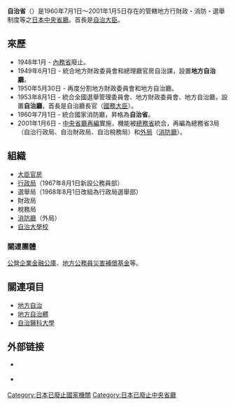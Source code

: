 {{unreferenced|time=2019-05-23T12:13:41+00:00}}
{{Other uses}}
'''自治省'''（{{jpn|j=自治省|hg=じちしょう|rm=Jichi shō|f=y}}）是1960年7月1日～2001年1月5日存在的管轄地方行財政・消防・選舉制度等之[[日本|日本]][[日本行政機關|中央省廳]]。首長是[[自治大臣|自治大臣]]。

==來歷==
*1948年1月 - [[內務省|內務省]]廢止。
*1949年6月1日 - 統合地方財政委員會和總理廳官房自治課，設置'''地方自治廳'''。
*1950年5月30日 - 再度分割地方財政委員會和地方自治廳。
*1953年8月1日 - 統合全國選舉管理委員會、地方財政委員會、地方自治廳，設置'''自治廳'''，首長是自治廳長官（[[國務大臣_(日本)|國務大臣]]）。
*1960年7月1日 - 統合國家消防廳，昇格為'''自治省'''。
*2001年1月6日 - [[中央省廳再編|中央省廳再編]]實施，機能被[[總務省|總務省]]統合，再編為總務省3局（自治行政局、自治財政局、自治稅務局）和[[外局|外局]]（[[日本消防廳|消防廳]]）。

==組織==
* [[自治省大臣官房|大臣官房]]
* [[行政局_(日本自治省)|行政局]]（1967年8月1日新設公務員部）
* 選舉局（1968年8月1日改組為行政局選舉部）
* 財政局
* 稅務局
* [[日本消防廳|消防廳]]（外局）
* [[自治大學校|自治大學校]]

=== 關連團體 ===
[[公營企業金融公庫|公營企業金融公庫]]、[[地方公務員災害補償基金|地方公務員災害補償基金]]等。

== 關連項目 ==
* [[地方自治|地方自治]]
* [[地方政府#各國實例|地方自治體]]
* [[自治醫科大學|自治醫科大學]]

== 外部链接 ==
* {{webarchive|url=http://web.archive.org/*/http://www.mha.go.jp|title=自治省}} {{ja icon}}
* {{webarchive|url=http://web.archive.org/*/http://www.mha.go.jp:80/eng/index.html|title=自治省}} {{en icon}}
{{日本中央省廳（中央省廳再編前）}}

{{Authority control}}
[[Category:日本已廢止國家機關|Category:日本已廢止國家機關]]
[[Category:日本已廢止中央省廳|Category:日本已廢止中央省廳]]